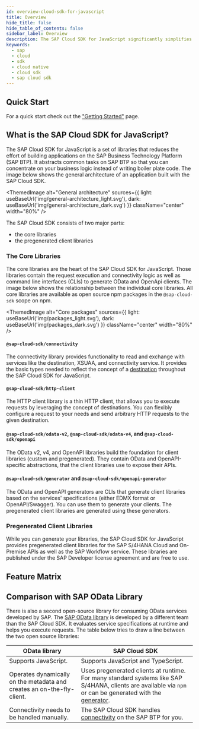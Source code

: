 ```yaml
---
id: overview-cloud-sdk-for-javascript
title: Overview
hide_title: false
hide_table_of_contents: false
sidebar_label: Overview
description: The SAP Cloud SDK for JavaScript significantly simplifies extending and developing applications with the SAP Business Technology Platform
keywords:
  - sap
  - cloud
  - sdk
  - cloud native
  - cloud sdk
  - sap cloud sdk
---
```



## Quick Start

For a quick start check out the ["Getting Started"](getting-started) page.

## What is the SAP Cloud SDK for JavaScript?

The SAP Cloud SDK for JavaScript is a set of libraries that reduces the effort of building applications on the SAP Business Technology Platform (SAP BTP).
It abstracts common tasks on SAP BTP so that you can concentrate on your business logic instead of writing boiler plate code.
The image below shows the general architecture of an application built with the SAP Cloud SDK.

<!-- vale off -->

<ThemedImage
  alt="General architecture"
  sources={{
    light: useBaseUrl('img/general-architecture_light.svg'),
    dark: useBaseUrl('img/general-architecture_dark.svg')
  }}
  className="center"
  width="80%"
/>

<!-- vale on -->

The SAP Cloud SDK consists of two major parts:

- the core libraries
- the pregenerated client libraries

### The Core Libraries

The core libraries are the heart of the SAP Cloud SDK for JavaScript.
Those libraries contain the request execution and connectivity logic as well as command line interfaces (CLIs) to generate OData and OpenApi clients.
The image below shows the relationship between the individual core libraries.
All core libraries are available as open source npm packages in the `@sap-cloud-sdk` scope on npm.

<!-- vale off -->

<ThemedImage
  alt="Core packages"
  sources={{
    light: useBaseUrl('img/packages_light.svg'),
    dark: useBaseUrl('img/packages_dark.svg')
  }}
  className="center"
  width="80%"
/>

<!-- vale on -->

#### `@sap-cloud-sdk/connectivity`

The connectivity library provides functionality to read and exchange with services like the destination, XSUAA, and connectivity service.
It provides the basic types needed to reflect the concept of a [destination](features/connectivity/destination) throughout the SAP Cloud SDK for JavaScript.

#### `@sap-cloud-sdk/http-client`

The HTTP client library is a thin HTTP client, that allows you to execute requests by leveraging the concept of destinations.
You can flexibly configure a request to your needs and send arbitrary HTTP requests to the given destination.

#### `@sap-cloud-sdk/odata-v2`, `@sap-cloud-sdk/odata-v4`, and `@sap-cloud-sdk/openapi`

The OData v2, v4, and OpenAPI libraries build the foundation for client libraries (custom and pregenerated).
They contain OData and OpenAPI-specific abstractions, that the client libraries use to expose their APIs.

#### `@sap-cloud-sdk/generator` and `@sap-cloud-sdk/openapi-generator`

The OData and OpenAPI generators are CLIs that generate client libraries based on the services' specifications (either EDMX format or OpenAPI/Swagger).
You can use them to generate your clients.
The pregenerated client libraries are generated using these generators.

### Pregenerated Client Libraries

While you can generate your libraries, the SAP Cloud SDK for JavaScript provides pregenerated client libraries for the SAP S/4HANA Cloud and On-Premise APIs as well as the SAP Workflow service.
These libraries are published under the SAP Developer license agreement and are free to use.

## Feature Matrix

<JsFeatureTable />

## Comparison with SAP OData Library

There is also a second open-source library for consuming OData services developed by SAP.
The [SAP OData library](https://github.com/SAP/odata-library) is developed by a different team than the SAP Cloud SDK.
It evaluates service specifications at runtime and helps you execute requests.
The table below tries to draw a line between the two open source libraries:

| OData library                                                          | SAP Cloud SDK                                                                                                                                                                                         |
| ---------------------------------------------------------------------- | ----------------------------------------------------------------------------------------------------------------------------------------------------------------------------------------------------- |
| Supports JavaScript.                                                   | Supports JavaScript and TypeScript.                                                                                                                                                                   |
| Operates dynamically on the metadata and creates an on-the-fly-client. | Uses pregenerated clients at runtime. For many standard systems like SAP S/4HANA, clients are available via `npm` or can be generated with the [generator](features/odata/generate-odata-client.mdx). |
| Connectivity needs to be handled manually.                             | The SAP Cloud SDK handles [connectivity](features/connectivity/destination.mdx) on the SAP BTP for you.                                                                                               |

